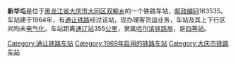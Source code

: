 {{noteTA
|1=zh-cn:始发车次; zh-hk:列車班次;
|2=zh-cn:车次; zh-hk:班次;
}}
{{Infobox China railway station 
|车站名称 = 新华屯
|车站名称拼音 = Xinhuatun
|车站英文名称 = Xinhuatun Railway Station
|车站代码 = 56975<ref>{{cite book|title=中华人民共和国铁路车站代码（GB/T 10302-2010）|publisher=中国标准出版社|year=2010|isbn=155066140495|ignore-isbn-error=true|pages=36}}</ref>
|电报码 = XAX
|拼音码 = XHT
|车站地址 = [[黑龙江省|黑龙江省]][[大庆市|大庆市]]
|归属 = [[哈尔滨铁路局|哈尔滨铁路局]]
|车站等级 = [[四等站_(中铁)|四等站]]
|线路 = [[通让铁路|通让铁路]]
}}
'''新华屯'''是位于[[黑龙江省|黑龙江省]][[大庆市|大庆市]][[大同区_(大庆市)|大同区]][[双榆乡|双榆乡]]的一个铁路车站，[[邮政编码|邮政编码]]163535。车站建于1964年，有[[通让铁路|通让铁路]]经过该站，现办理客货运业务，车站及其上下行区间均未[[电气化|电气化]]。车站距离[[通辽站|通辽站]]355[[公里|公里]]，隶属[[哈尔滨铁路局|哈尔滨铁路局]]，是[[四等站_(中铁)|四等站]]。

{{start rail box}}
{{s-inop|[[向阳村站|向阳村站]]}}
{{s-line|[[通让铁路|通让铁路]]}}
{{s-inop|[[兴无站|兴无站]]}}
{{end box}}
{{通让铁路}}
{{铁路车站小作品}}
{{黑龙江小作品}}

[[Category:通让铁路车站|Category:通让铁路车站]]
[[Category:1969年启用的铁路车站|Category:1969年启用的铁路车站]]
[[Category:大庆市铁路车站|Category:大庆市铁路车站]]
